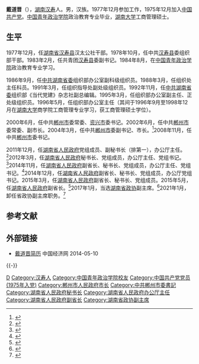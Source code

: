 {{Infobox officeholder
| 图像        = 
| 图像说明    = 
| 职务1       = [[中国人民政治协商会议湖南省委员会|中国人民政治协商会议湖南省委员会]]副主席
| 就任日期1   = 2017年1月
| 卸任日期1   = 2021年1月28日
| 前任1       = 
| 继任1       = 
| 1blankname1 = 政协主席
| 1namedata1  = [[李微微|李微微]]
| 职务2       = [[湖南省人民政府|湖南省人民政府]]副省长
| 就任日期2   = 2014年11月
| 卸任日期2   = 2017年5月
| 前任2       = 
| 继任2       = 
| 1blankname2 = 省长
| 1namedata2  = [[杜家毫|杜家毫]]{{to}}[[许达哲|许达哲]]
| 职务3       = 湖南省人民政府秘书长
| 就任日期3   = 2012年3月
| 卸任日期3   = 2014年11月
| 前任3       = [[盛茂林|盛茂林]]
| 继任3       = [[向力力|向力力]]
| 职务4       = 湖南省人民政府办公厅主任
| 就任日期4   = 2011年12月
| 卸任日期4   = 2014年12月
| 前任4       = 盛茂林
| 继任4       = [[石谋军|石谋军]]
| 职务5       = [[中国共产党郴州市委员会|中国共产党郴州市委员会]]书记
| 就任日期5   = 2008年11月
| 卸任日期5   = 2011年12月
| 前任5       = [[葛洪元|葛洪元]]
| 继任5       = 向力力
| 职务6       = [[郴州市人民政府|郴州市人民政府]]市长
| 就任日期6   = 2004年3月
| 卸任日期6   = 2008年11月
| 前任6       = [[周政坤|周政坤]]
| 继任6       = 向力力
| 职务7       = [[中国共产党资兴市委员会|中国共产党资兴市委员会]]书记
| 就任日期7   = 2000年4月
| 卸任日期7   = 2002年6月
| 前任7       = 盛茂林
| 继任7       = [[黄湘鄂|黄湘鄂]]
| 姓名        = 戴道晋
| 原名        = 
| 出生日期    = {{birth year and age|1957|02}}
| 出生地点    = {{PRC}}[[湖南省|湖南省]][[岳阳市|岳阳市]][[汉寿县|汉寿县]]
| 逝世日期    = <!-- {{death date and age|}}（死亡在前，出生在后）{{death year and age| }} -->
| 逝世地点    = 
| 政党        = {{CPC}}
| 父母        = 
| 配偶        = <!--{{marriage|姓名|}} -->
| 子女        = 
| 亲属        = 
| 信仰        = 
| 母校        = [[湖南大学|湖南大学]]
| 网站        = 
| 签名        = 
| 脚注        = 
}}
'''戴道晋'''（{{bd|1957年|2月||catIdx=D戴}}），[[湖南省|湖南]][[汉寿县|汉寿]]人。男，汉族。1977年12月参加工作，1975年12月加入[[中国共产党|中国共产党]]。[[中国青年政治学院|中国青年政治学院]]政治教育专业毕业，[[湖南大学|湖南大学]]工商管理硕士。

==生平==
1977年12月，任[[湖南省|湖南省]][[汉寿县|汉寿县]]汉太公社干部。1978年10月，任中共[[汉寿县|汉寿县]]委组织部干部。1983年2月，任共青团[[汉寿县|汉寿县]]委副书记。1984年8月，在[[中国青年政治学院|中国青年政治学院]]政治教育专业学习。

1986年9月，任[[中共湖南省委|中共湖南省委]]组织部办公室副科级组织员。1988年3月，任组织处主任科员。1991年3月，任组织指导处副处级组织员。1992年11月，任[[中共湖南省委|中共湖南省委]]组织部《当代党建》杂志社副总编辑。1995年3月，任组织部办公室副主任、正处级组织员。1996年5月，任组织部办公室主任（其间于1996年9月至1998年12月在[[湖南大学|湖南大学]]商学院工商管理专业学习，获工商管理硕士学位）。

2000年6月，任中共[[郴州市|郴州市]]委常委、[[资兴市|资兴市]]委书记。2002年6月，任中共[[郴州市|郴州市]]委常委、副市长。2004年3月，任中共[[郴州市|郴州市]]委副书记、市长。<ref>{{cite web |url=http://leaders.people.com.cn/GB/58318/58446/80342/85671/5856746.html |title=存档副本 |accessdate=2012-02-02 |deadurl=yes |archiveurl=https://web.archive.org/web/20120218184932/http://leaders.people.com.cn/GB/58318/58446/80342/85671/5856746.html |archivedate=2012-02-18 }}</ref>2008年11月，任中共[[郴州市|郴州市]]委书记。

2011年12月，任[[湖南省人民政府|湖南省人民政府]]党组成员、副秘书长（排第一），办公厅主任。<ref>{{cite news |author1=徐亚平 |author2=邓明 |author3=白培生 |title=黄兰香任岳阳市委书记 向力力任郴州市委书记 |url=https://hnrb.voc.com.cn/article/201112/201112182217523058.html |accessdate=2021-01-29 |work=湖南日报 |date=2011-12-18 |archive-date=2019-08-20 |archive-url=https://web.archive.org/web/20190820082239/http://hnrb.voc.com.cn/article/201112/201112182217523058.html |dead-url=no }}</ref>2012年3月，任[[湖南省人民政府|湖南省人民政府]]秘书长、党组成员，办公厅主任、党组书记。<ref>{{cite web |url=http://hn.people.com.cn/n/2012/0401/c195194-16900804.html |title=存档副本 |accessdate=2012-04-08 |deadurl=yes |archiveurl=https://web.archive.org/web/20120520144650/http://hn.people.com.cn/n/2012/0401/c195194-16900804.html |archivedate=2012-05-20 }}</ref>2014年11月，任[[湖南省人民政府|湖南省人民政府]]副省长、秘书长、党组成员，办公厅主任、党组书记。<ref>{{cite news |editor1=李云鹏 |title=湖南省政府秘书长戴道晋任副省长(图/简历) |url=http://news.china.com.cn/2014-11/27/content_34164293.htm |accessdate=2021-01-29 |work=中华网 |date=2014-11-27 |archive-date=2017-01-18 |archive-url=https://web.archive.org/web/20170118052841/http://news.china.com.cn/2014-11/27/content_34164293.htm |dead-url=no }}</ref>2014年12月，任[[湖南省人民政府|湖南省人民政府]]副省长、秘书长、党组成员，办公厅党组书记。2015年3月，任[[湖南省人民政府|湖南省人民政府]]副省长、秘书长、党组成员。2015年5月，任[[湖南省人民政府|湖南省人民政府]]副省长。<ref>{{cite web|title=副省长戴道晋简历|url=http://www.hunan.gov.cn/zw/zfld/ddj/grjl_55068/201307/t20130709_1379495.html|accessdate=2015-09-13|newspaper=湖南省人民政府门户网站|deadurl=yes|archiveurl=https://web.archive.org/web/20170118140352/http://www.hunan.gov.cn/zw/zfld/ddj/grjl_55068/201307/t20130709_1379495.html|archivedate=2017-01-18|df=}}</ref>2017年1月，当选[[湖南省政协|湖南省政协]]副主席。<ref name="shiyi4">{{cite news|title=戴道晋、胡旭晟当选第十一届湖南省政协副主席|url=http://www.thepaper.cn/newsDetail_forward_1602358|accessdate=2017-02-05|work=澎湃新闻|archive-date=2020-11-16|archive-url=https://web.archive.org/web/20201116141703/http://www.thepaper.cn/newsDetail_forward_1602358|dead-url=no}}</ref>2021年1月，卸任省政协副主席职务。<ref>{{cite news|title=胡伟林、李民当选湖南省政协副主席 戴道晋、彭国甫不再担任|url=http://district.ce.cn/newarea/sddy/202101/28/t20210128_36267740.shtml|accessdate=2021-01-28|date=2021-01-28|work=中国经济网|archive-date=2021-06-15|archive-url=https://web.archive.org/web/20210615145102/http://district.ce.cn/newarea/sddy/202101/28/t20210128_36267740.shtml|dead-url=no}}</ref>

==参考文献==
{{reflist}}

==外部链接==
*[http://district.ce.cn/newarea/sddy/201204/01/t20120401_23208968.shtml 戴道晋简历] {{Wayback|url=http://district.ce.cn/newarea/sddy/201204/01/t20120401_23208968.shtml |date=20190819022722 }} 中国经济网 2014-05-10

{{-}}
{{start box}}
{{s-gov}}
{{s-before|[[盛茂林|盛茂林]]}}
{{s-title|[[湖南省|湖南省]][[湖南省人民政府|人民政府]]秘书长|2012年3月—2015年5月}}
{{s-after|[[向力力|向力力]]}}
{{s-before|[[盛茂林|盛茂林]]}}
{{s-title|[[湖南省|湖南省]][[湖南省人民政府|人民政府]]办公厅主任|2011年12月—2014年12月}}
{{s-after|[[石谋军|石谋军]]}}
{{s-before|[[周政坤|周政坤]]}}
{{s-title|[[郴州市人民政府|郴州市人民政府]]市长|2004年3月—2008年11月}}
{{s-after|[[向力力|向力力]]}}
{{s-ppo}}
{{s-before|[[葛洪元|葛洪元]]}}
{{s-title|[[中国共产党郴州市委员会|中国共产党郴州市委员会]]书记|2008年11月—2011年12月}}
{{s-after|[[向力力|向力力]]}}
{{s-before|[[盛茂林|盛茂林]]}}
{{s-title|[[中国共产党资兴市委员会|中国共产党资兴市委员会]]书记|2000年4月—2002年6月}}
{{s-after|[[黄湘鄂|黄湘鄂]]}}
{{end box}}

{{DEFAULTSORT:Dai戴}}
[[Category:戴姓|D]]
[[Category:汉寿人|Category:汉寿人]]
[[Category:中国青年政治学院校友|Category:中国青年政治学院校友]]
[[Category:中国共产党党员_(1975年入党)|Category:中国共产党党员 (1975年入党)]]
[[Category:郴州市人民政府市长|Category:郴州市人民政府市长]]
[[Category:中共郴州市委書記|Category:中共郴州市委書記]]
[[Category:湖南省人民政府秘书长|Category:湖南省人民政府秘书长]]
[[Category:湖南省人民政府办公厅主任|Category:湖南省人民政府办公厅主任]]
[[Category:湖南省人民政府副省长|Category:湖南省人民政府副省长]]
[[Category:湖南省政协副主席|Category:湖南省政协副主席]]